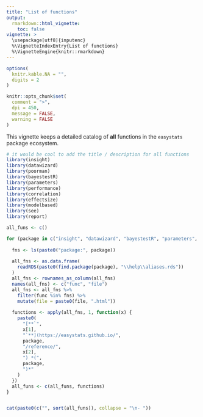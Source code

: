 ```yaml
---
title: "List of functions"
output: 
  rmarkdown::html_vignette:
    toc: false
vignette: >
  \usepackage[utf8]{inputenc}
  %\VignetteIndexEntry{List of functions}
  %\VignetteEngine{knitr::rmarkdown}
---
```


```r
options(
  knitr.kable.NA = "",
  digits = 2
)

knitr::opts_chunk$set(
  comment = ">",
  dpi = 450,
  message = FALSE,
  warning = FALSE
)
```

This vignette keeps a detailed catalog of **all** functions in the `easystats`
package ecosystem.

<!-- ![](scripts/network_functions.png) -->

```r
# it would be cool to add the title / description for all functions
library(insight)
library(datawizard)
library(poorman)
library(bayestestR)
library(parameters)
library(performance)
library(correlation)
library(effectsize)
library(modelbased)
library(see)
library(report)

all_funs <- c()

for (package in c("insight", "datawizard", "bayestestR", "parameters", "performance", "effectsize", "correlation", "modelbased", "see", "report")) {
  
  fns <- ls(paste0("package:", package)) 
  
  all_fns <- as.data.frame(
    readRDS(paste0(find.package(package), "\\help\\aliases.rds"))
  )
  all_fns <- rownames_as_column(all_fns)
  names(all_fns) <- c("func", "file")
  all_fns <- all_fns %>% 
    filter(func %in% fns) %>% 
    mutate(file = paste0(file, ".html"))
  
  functions <- apply(all_fns, 1, function(x) {
    paste0(
      "[**`",
      x[1],
      "`**](https://easystats.github.io/",
      package,
      "/reference/",
      x[2],
      ") *(",
      package,
      ")*"
    )
  })
  all_funs <- c(all_funs, functions)
}


cat(paste0(c("", sort(all_funs)), collapse = "\n- "))
```

